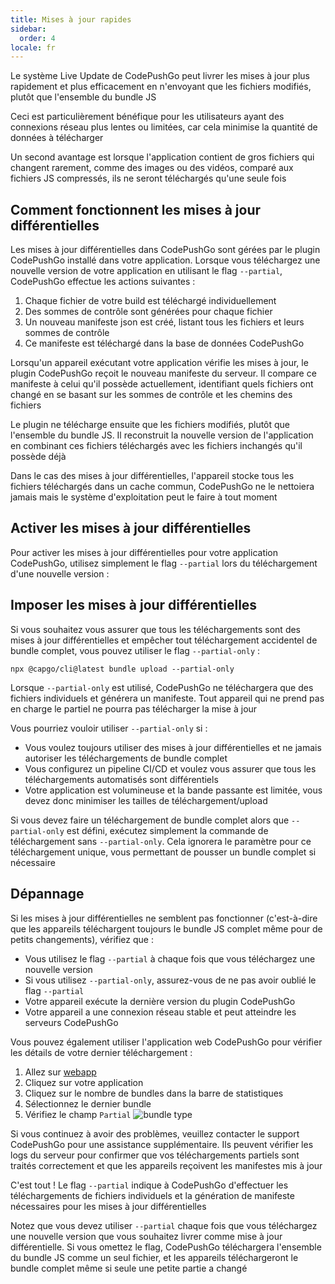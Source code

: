 ```yaml
---
title: Mises à jour rapides
sidebar:
  order: 4
locale: fr
---
```



Le système Live Update de CodePushGo peut livrer les mises à jour plus rapidement et plus efficacement en n'envoyant que les fichiers modifiés, plutôt que l'ensemble du bundle JS

Ceci est particulièrement bénéfique pour les utilisateurs ayant des connexions réseau plus lentes ou limitées, car cela minimise la quantité de données à télécharger

Un second avantage est lorsque l'application contient de gros fichiers qui changent rarement, comme des images ou des vidéos, comparé aux fichiers JS compressés, ils ne seront téléchargés qu'une seule fois

## Comment fonctionnent les mises à jour différentielles

Les mises à jour différentielles dans CodePushGo sont gérées par le plugin CodePushGo installé dans votre application. Lorsque vous téléchargez une nouvelle version de votre application en utilisant le flag `--partial`, CodePushGo effectue les actions suivantes :

1. Chaque fichier de votre build est téléchargé individuellement
2. Des sommes de contrôle sont générées pour chaque fichier
3. Un nouveau manifeste json est créé, listant tous les fichiers et leurs sommes de contrôle
4. Ce manifeste est téléchargé dans la base de données CodePushGo

Lorsqu'un appareil exécutant votre application vérifie les mises à jour, le plugin CodePushGo reçoit le nouveau manifeste du serveur. Il compare ce manifeste à celui qu'il possède actuellement, identifiant quels fichiers ont changé en se basant sur les sommes de contrôle et les chemins des fichiers

Le plugin ne télécharge ensuite que les fichiers modifiés, plutôt que l'ensemble du bundle JS. Il reconstruit la nouvelle version de l'application en combinant ces fichiers téléchargés avec les fichiers inchangés qu'il possède déjà

<Aside title="Manifeste">

Dans le cas des mises à jour différentielles, l'appareil stocke tous les fichiers téléchargés dans un cache commun, CodePushGo ne le nettoiera jamais mais le système d'exploitation peut le faire à tout moment

</Aside>

## Activer les mises à jour différentielles

Pour activer les mises à jour différentielles pour votre application CodePushGo, utilisez simplement le flag `--partial` lors du téléchargement d'une nouvelle version :

## Imposer les mises à jour différentielles

Si vous souhaitez vous assurer que tous les téléchargements sont des mises à jour différentielles et empêcher tout téléchargement accidentel de bundle complet, vous pouvez utiliser le flag `--partial-only` :

```shell
npx @capgo/cli@latest bundle upload --partial-only
```

Lorsque `--partial-only` est utilisé, CodePushGo ne téléchargera que des fichiers individuels et générera un manifeste. Tout appareil qui ne prend pas en charge le partiel ne pourra pas télécharger la mise à jour

Vous pourriez vouloir utiliser `--partial-only` si :

- Vous voulez toujours utiliser des mises à jour différentielles et ne jamais autoriser les téléchargements de bundle complet
- Vous configurez un pipeline CI/CD et voulez vous assurer que tous les téléchargements automatisés sont différentiels
- Votre application est volumineuse et la bande passante est limitée, vous devez donc minimiser les tailles de téléchargement/upload

Si vous devez faire un téléchargement de bundle complet alors que `--partial-only` est défini, exécutez simplement la commande de téléchargement sans `--partial-only`. Cela ignorera le paramètre pour ce téléchargement unique, vous permettant de pousser un bundle complet si nécessaire

## Dépannage

Si les mises à jour différentielles ne semblent pas fonctionner (c'est-à-dire que les appareils téléchargent toujours le bundle JS complet même pour de petits changements), vérifiez que :

- Vous utilisez le flag `--partial` à chaque fois que vous téléchargez une nouvelle version
- Si vous utilisez `--partial-only`, assurez-vous de ne pas avoir oublié le flag `--partial`
- Votre appareil exécute la dernière version du plugin CodePushGo
- Votre appareil a une connexion réseau stable et peut atteindre les serveurs CodePushGo

Vous pouvez également utiliser l'application web CodePushGo pour vérifier les détails de votre dernier téléchargement :
<Steps>
1. Allez sur [webapp](https://app.capgo.io)
2. Cliquez sur votre application
3. Cliquez sur le nombre de bundles dans la barre de statistiques
4. Sélectionnez le dernier bundle
5. Vérifiez le champ `Partial`
  ![bundle type](/bundle_type.webp)
</Steps>

Si vous continuez à avoir des problèmes, veuillez contacter le support CodePushGo pour une assistance supplémentaire. Ils peuvent vérifier les logs du serveur pour confirmer que vos téléchargements partiels sont traités correctement et que les appareils reçoivent les manifestes mis à jour

C'est tout ! Le flag `--partial` indique à CodePushGo d'effectuer les téléchargements de fichiers individuels et la génération de manifeste nécessaires pour les mises à jour différentielles

Notez que vous devez utiliser `--partial` chaque fois que vous téléchargez une nouvelle version que vous souhaitez livrer comme mise à jour différentielle. Si vous omettez le flag, CodePushGo téléchargera l'ensemble du bundle JS comme un seul fichier, et les appareils téléchargeront le bundle complet même si seule une petite partie a changé

